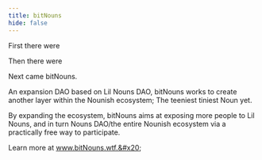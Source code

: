 ```yaml
---
title: bitNouns
hide: false
---
```


First there were <Nutshell glossaryEntry="content/glossary/NounsDAO.mdx" children="NounsDAO." />

Then there were <Nutshell glossaryEntry="content/glossary/Lil-Nouns-DAO.mdx" children="Lil Nouns." />

Next came bitNouns.

An expansion DAO based on Lil Nouns DAO, bitNouns works to create another layer within the Nounish ecosystem; The teeniest tiniest Noun yet.&#x20;

By expanding the ecosystem, bitNouns aims at exposing more people to Lil Nouns, and in turn Nouns DAO/the entire Nounish ecosystem via a practically free way to participate.

Learn more at www.bitNouns.wtf.&#x20;
